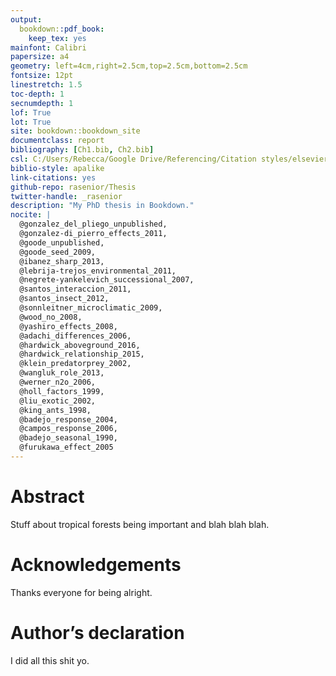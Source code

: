 ```yaml
---
output:
  bookdown::pdf_book:
    keep_tex: yes
mainfont: Calibri
papersize: a4
geometry: left=4cm,right=2.5cm,top=2.5cm,bottom=2.5cm
fontsize: 12pt
linestretch: 1.5
toc-depth: 1
secnumdepth: 1
lof: True
lot: True
site: bookdown::bookdown_site
documentclass: report
bibliography: [Ch1.bib, Ch2.bib]
csl: C:/Users/Rebecca/Google Drive/Referencing/Citation styles/elsevier-harvard.csl
biblio-style: apalike
link-citations: yes
github-repo: rasenior/Thesis
twitter-handle: _rasenior
description: "My PhD thesis in Bookdown."
nocite: |
  @gonzalez_del_pliego_unpublished,
  @gonzalez-di_pierro_effects_2011,
  @goode_unpublished,
  @goode_seed_2009,
  @ibanez_sharp_2013,
  @lebrija-trejos_environmental_2011,
  @negrete-yankelevich_successional_2007,
  @santos_interaccion_2011,
  @santos_insect_2012,
  @sonnleitner_microclimatic_2009,
  @wood_no_2008,
  @yashiro_effects_2008,
  @adachi_differences_2006,
  @hardwick_aboveground_2016,
  @hardwick_relationship_2015,
  @klein_predatorprey_2002,
  @wangluk_role_2013,
  @werner_n2o_2006,
  @holl_factors_1999,
  @liu_exotic_2002,
  @king_ants_1998,
  @badejo_response_2004,
  @campos_response_2006,
  @badejo_seasonal_1990,
  @furukawa_effect_2005
---
```


# Abstract {-}

Stuff about tropical forests being important and blah blah blah.

\pagebreak

# Acknowledgements {-}

Thanks everyone for being alright.

\pagebreak

# Author's declaration {-}

I did all this shit yo.

\pagebreak


